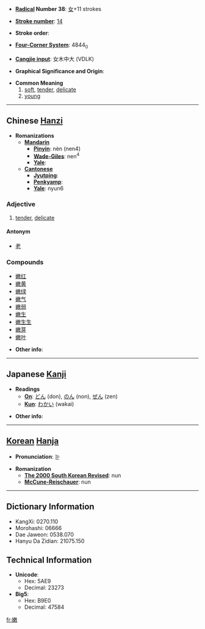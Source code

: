 * '''[[Wiktionary:Chinese radical index| Radical]] Number 38''': [[Wiktionary:Chinese radical index 女|女]]+11 strokes

* '''[[Wiktionary:Chinese total strokes index|Stroke number]]''': [[Wiktionary:Chinese total strokes index 14|14]]

* '''Stroke order''': 

* '''[[Wiktionary:Chinese four corner index|Four-Corner System]]''': 4844<sub>0</sub>

* '''[[Wiktionary:Chinese Cangjie index|Cangjie input]]''': 女木中大 (VDLK)

* '''Graphical Significance and Origin''': 

* '''Common Meaning'''
*# [[soft]], [[tender]], [[delicate]]
*# [[young]]

----

== Chinese [[Hanzi]] ==

* '''Romanizations'''
** '''[[Mandarin]]'''
*** '''[[Pinyin]]''': nèn (nen4)
*** '''[[Wade-Giles]]''': nen<sup>4</sup>
*** '''[[Yale]]''': 
** '''[[Cantonese]]'''
*** '''[[Jyutping]]''':
*** '''[[Penkyamp]]''': 
*** '''[[Yale]]''': nyun6

===Adjective===
#[[tender]], [[delicate]]
====Antonym====
*[[老]]

===Compounds===
*[[嫩红]]
*[[嫩黄]]
*[[嫩绿]]
*[[嫩气]]
*[[嫩弱]]
*[[嫩生]]
*[[嫩生生]]
*[[嫩芽]]
*[[嫩叶]]

* '''Other info''': 

----

== Japanese [[Kanji]] ==

* '''Readings'''
** '''[[On]]''': [[どん]] (don), [[のん]] (non), [[ぜん]] (zen)
** '''[[Kun]]''': [[わかい]] (wakai)

* '''Other info''':  

----

== [[Korean]] [[Hanja]] ==

* '''Pronunciation''': 눈

* '''Romanization'''
** '''[[The 2000 South Korean Revised Romanization|The 2000 South Korean Revised]]''': nun
** '''[[McCune-Reischauer]]''': nun

----

== Dictionary Information ==

* KangXi: 0270.110
* Morohashi: 06666
* Dae Jaweon: 0538.070
* Hanyu Da Zidian: 21075.150

== Technical Information ==

* '''Unicode''':
** Hex: 5AE9
** Decimal: 23273
* '''Big5''':
** Hex: B9E0
** Decimal: 47584

[[fr:嫩]]